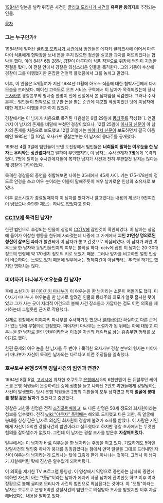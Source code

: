[[1984년]] 일본을 발칵 뒤집은 사건인 [[글리코 모리나가 사건]]의 '''유력한 용의자'''로 추정되는 인물.

[[목차]]

=== 그는 누구인가? ===

1984년에 일어난 [[글리코 모리나가 사건]]에서 범인들은 에자키 글리코사에 이어서 마루다이 식품에게 협박장을 보내 돈을 주지 않으면 청산을 살포한 과자를 퍼뜨리겠다는 협박을 했다. 이에 84년 6월 28일, [[경찰]]이 마루다이 식품 직원으로 위장해 범인이 지정한 전철을 탔다. 이 전철 안에서 경찰은 의심스러운 인물을 목격한다. 그의 거동이 수상해 경찰이 그를 미행했지만 혼잡한 전철역 플랫폼에서 그를 놓치고 말았다.

이후, 이 인물은 5개월여가 지난 1984년 11월에 하우스 식품에 대한 협박사건에서 다시 모습을 드러냈다. 메이신 고속도로 오츠 서비스 구역에서 이 남자가 목격되었는데 당시 [[오사카]]부 경찰본부의 형사중 한명이 전에 전철에서 본 남자임을 직감했다. 그러나 수사본부는 범인들이 협박으로 요구한 돈을 받는 순간에 체포할 작정이었던 탓에 이남자에 대한 체포나 미행을 허가하지 않았다.

경찰에서는 이 남자가 처음으로 목격된 다음날인 6월 29일에 [[몽타주]]를 작성했다. 연말까지 이 남자의 존재를 비밀에 부쳤던 경찰이었으나, 12월 25일에 [[아사히 신문]]이 이 남자의 존재를 처음으로 보도했고 12월 31일에는 [[마이니치 신문]]이 보도하면서 결국 이듬해인 1985년 1월 10일, 오사카부 경찰본부는 이 남자의 몽타주를 공개했다.

1985년 4월 3일에 범인들이 보낸 도전장에서 범인들은 '''너희들이 말하는 여우눈을 한 남자는 우리와는 상관없다'''라고 말하며 부인했지만, 이 남자는 수사관계자 '''7명'''에게 목격되었다. 7명에 달하는 수사관계자들이 목격한 남자가 사건과 전혀 무관할것 같지는 않다는게 경찰의 판단이었다.

목격한 경찰들의 증언을 취합해보면 나이는 35세에서 45세 사이. 키는 175-178센치 정도로 안경을 쓰고 여우 눈이라는 이름이 말해주듯이 매우 날카로운 인상의 소유자로 보였다.

이후 공소시효가 종료될때까지 이 남자를 봤다거나 알고있다는 내용의 제보가 9천여건이 넘었으나 쓸만한 제보는 하나도 없었다고 한다.

=== [[CCTV]]에 목격된 남자? ===

한편 범인으로 추정되는 인물이 상점의 [[CCTV]]에 잡힌것이 확인되었다. 이 남자는 상점에 들어가 이상한 행동을 한뒤에 사라졌는데 나중에 그 가게에서 '''괴인 21면상 명의로된 청산이 살포된 과자'''가 발견되어 이 남자가 놓고 간것으로 의심되었다. 이 남자가 과연 여우눈을 한 남자와 동일인물인지의 여부는 불확실 하다. cctv에 잡힌 이 남자는 20-30대 정도의 연령에 약 170센치 정도의 키로 보였기 때문. 그러나 양자를 비교하면 얼핏 인상이 비슷하다는 느낌도 있기 때문에 일부에서는 형제지간이 아닐까라는 추측을 하기도 했지만 명확치는 않다.

=== 미야자키 마나부가 여우눈을 한 남자? ===

후에 소설가가 된 [[미야자키 마나부]]가 이 여우눈을 한 남자라는 소문이 떠돌기도 했다. 미야자키 마나부가 여우눈을 한 남자로 알려진 인물의 몽타주와 외모가 얼핏 흡사한 탓이었고 그가 사는 곳이 지리적 여건으로 볼때 사건 장소들과 가깝다는 점도 이런 의혹을 제기하는데 그럴듯한 근거로 작용했다.

실제로 경찰에서 미야자키 마나부를 수사하기도 했으나 [[알리바이]]가 확실하고 다른 근거가 없는 탓에 무혐의로 판정했다. 미야자키 마나부는 소설가가 된 뒤에는 아예 대놓고 여우눈을 한 남자로 불린 인물이라면서 이것을 자신의 캐릭터로 삼는 흠좀무한 행태를 보이기도 했다.

한편 문제의 여우 눈을 한 남자를 두 번이나 목격한 오사카부 경찰 본부의 형사는 미야자키 마나부가 자신이 목격한 남자와는 다르다고 이런 주장들을 일축했다.

=== 호쿠토쿠 은행 5억엔 강탈사건의 범인과 연관? ===

1994년 8월 5일, [[고베]]시에 위차한 호쿠토쿠 [[은행]]에서 5억 6천만엔이 든 듀랄루민 케이스를 은행 직원들이 운송하려던 중에 권총을 들고 나타난 2인조 괴한들에게 강탈당하는 사건이 발생했다. 당시 은행 직원들은 2명의 괴한들이 모두 남자였고 특히 '''얼굴에 붕대를 칭칭 감은 남자'''가 있었다고 증언했다.

경찰은 괴한중 한명은 전직 [[조직폭력배]]이고, 또 다른 한명은 50세 정도의 회사원이라는 첩보를 입수했다. 전직 [[wiki:"야쿠자" 폭력배]]는 해외로 도피했고 다른 괴한, 즉 얼굴에 붕대를 칭칭 감은 남자로 의심된 회사원이 경찰에 불려가 조사를 받았다. 이 사람은 지인에게 자신이 5억엔 강탈사건의 범인이라고 실토했다고 하지만 경찰 조사에서는 뚜렷한 혐의를 잡아낼수가 없었다. 그런데 이 남자는 경찰 조사를 받은후 '''자살해버렸다.'''

일부에서는 이 남자가 바로 여우눈을 한 남자라는 주장을 펴고 있다. 기묘하게도 5억엔 강탈사건의 범인중 하나가 붕대를 칭칭감았다는 점에서 만약 얼굴을 그대로 드러내면 자신이 여우눈의 남자라는게 드러나는 탓에 그렇게 한게 아니냐는 것이다. 그러나 이 남자가 자살해버린 탓에 진상은 알수없게 되어버렸다. 

{{{#!html
<object width="420" height="315"><param name="movie" value="http://www.youtube.com/v/8-tHRO4knSI?version=3&amp;hl=ko_KR"></param><param name="allowFullScreen" value="true"></param><param name="allowscriptaccess" value="always"></param><embed src="http://www.youtube.com/v/8-tHRO4knSI?version=3&amp;hl=ko_KR" type="application/x-shockwave-flash" width="420" height="315" allowscriptaccess="always" allowfullscreen="true"></embed></object>}}}
{{{#!html
<object width="420" height="315"><param name="movie" value="http://www.youtube.com/v/myBFaIMEZM0?version=3&amp;hl=ko_KR"></param><param name="allowFullScreen" value="true"></param><param name="allowscriptaccess" value="always"></param><embed src="http://www.youtube.com/v/myBFaIMEZM0?version=3&amp;hl=ko_KR" type="application/x-shockwave-flash" width="420" height="315" allowscriptaccess="always" allowfullscreen="true"></embed></object>}}}

이 의혹을 제기한 TV 프로그램 동영상. 이 영상에서 익명으로 증언하는 남자의 증언에 의하면 자신이 아는 "뎃짱"이라는 남자가 에자키 사장 납치에 관여한듯 하고 이후 여러 정황으로 볼때 글리코 모리나가 사건의 범인으로 의심된다는 것이다. 이 "뎃짱"이라는 남자는 호쿠토쿠 은행 5억엔 강탈사건의 범인으로 의심받아 조사를 받았지만 이후 자살해버렸다는 내용을 말하고 있다.

 
